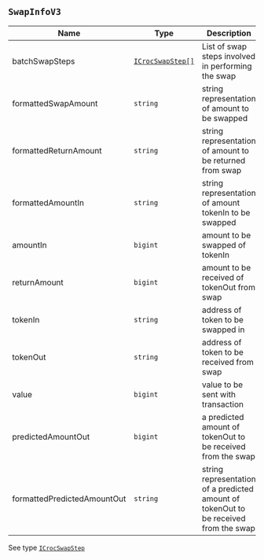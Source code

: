 ## `SwapInfoV3`

| Name                        | Type                                     | Description                                                                          | Optional |
| --------------------------- | ---------------------------------------- | ------------------------------------------------------------------------------------ | -------- |
| batchSwapSteps              | [`ICrocSwapStep[]`](types/ICrocSwapStep) | List of swap steps involved in performing the swap                                   | false    |
| formattedSwapAmount         | `string`                                 | string representation of amount to be swapped                                        | false    |
| formattedReturnAmount       | `string`                                 | string representation of amount to be returned from swap                             | false    |
| formattedAmountIn           | `string`                                 | string representation of amount tokenIn to be swapped                                | false    |
| amountIn                    | `bigint`                                 | amount to be swapped of tokenIn                                                      | false    |
| returnAmount                | `bigint`                                 | amount to be received of tokenOut from swap                                          | false    |
| tokenIn                     | `string`                                 | address of token to be swapped in                                                    | false    |
| tokenOut                    | `string`                                 | address of token to be received from swap                                            | false    |
| value                       | `bigint`                                 | value to be sent with transaction                                                    | true     |
| predictedAmountOut          | `bigint`                                 | a predicted amount of tokenOut to be received from the swap                          | false    |
| formattedPredictedAmountOut | `string`                                 | string representation of a predicted amount of tokenOut to be received from the swap | false    |

See type [`ICrocSwapStep`](/types/ICrocSwapStep/)
